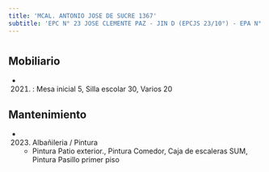 ```yaml
---
title: 'MCAL. ANTONIO JOSE DE SUCRE 1367'
subtitle: 'EPC N° 23 JOSE CLEMENTE PAZ - JIN D (EPCJS 23/10°) - EPA N° 23 JOSE CLEMENTE PAZ'
---
```


#


## Mobiliario

*  (2021) : Mesa inicial 5, Silla escolar 30, Varios 20 





## Mantenimiento

*  (2023) Albañileria / Pintura 
    + Pintura Patio exterior., Pintura Comedor, Caja de escaleras SUM, Pintura Pasillo primer piso



